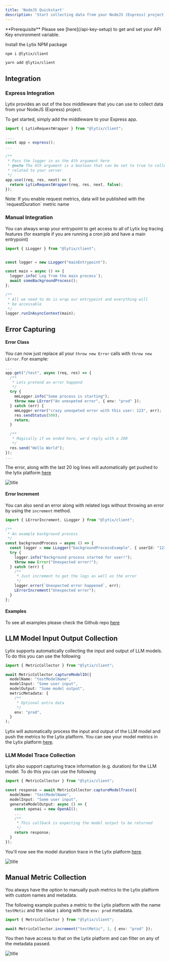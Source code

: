 ```yaml
---
title: 'NodeJS Quickstart'
description: 'Start collecting data from your NodeJS (Express) project'
---
```


<Info>
  **Prerequisite** Please see [here](/api-key-setup) to get and set your API Key environment variable.
</Info>

Install the Lytix NPM package

<CodeGroup>

```bash npm
npm i @lytix/client
```

```bash yarn
yarn add @lytix/client
```

</CodeGroup>

## Integration

### Express Integration

Lytix provides an out of the box middleware that you can use to collect data from your NodeJS (Express) project.

To get started, simply add the middleware to your Express app.

```ts 
import { LytixRequestWrapper } from "@lytix/client";

....
const app = express();
...

/**
 * Pass the logger in as the 4th argument here
 * @note The 4th argument is a boolean that can be set to true to collect metrics 
 * related to your server
 */
app.use((req, res, next) => {
  return LytixRequestWrapper(req, res, next, false);
});

```
<Info>
Note: If you enable request metrics, data will be published with the `requestDuration` metric name
</Info>


### Manual Integration 

You can always wrap your entrypoint to get access to all of Lytix log tracing features (for example if you are running a cron job and have a main entrypoint)

```ts
import { LLogger } from "@lytix/client";


const logger = new LLogger("mainEntrypoint");

const main = async () => {
  logger.info(`Log from the main process`);
  await someBackgroundProcess();
};

/**
 * All we need to do is wrap our entrypoint and everything will
 * be accessable
 */
logger.runInAsyncContext(main);
```

## Error Capturing

#### Error Class

You can now just replace all your `throw new Error` calls with `throw new LError`. For example: 

```ts
...
app.get("/test", async (req, res) => {
  /**
   * Lets pretend an error happend
   */
  try {
    mmLogger.info("Some process is starting");
    throw new LError("An unexpeted error", { env: "prod" });
  } catch (err) {
    mmLogger.error("crazy unexpeted error with this user: 123", err);
    res.sendStatus(500);
    return;
  }

  /**
   * Magically if we ended here, we'd reply with a 200
   */
  res.send("Hello World");
});
...
```

The error, along with the last 20 log lines will automatically get pushed to the lytix platform [here](https://lab.lytix.co/home/errors)

![title](/images/node-quickstart/LErrorExample.png)

#### Error Increment

You can also send an error along with related logs without throwing an error by using the `increment` method. 

```ts
import { LErrorIncrement, LLogger } from "@lytix/client";

/**
 * An example background process
 */
const backgroundProcess = async () => {
  const logger = new LLogger("backgroundProcessExample", { userId: "123" });
  try {
    logger.info("Background process started for user!");
    throw new Error("Unexpected error!");
  } catch (err) {
    /**
     * Just increment to get the logs as well as the error
     */
    logger.error(`Unexpected error happened`, err);
    LErrorIncrement("Unexpected error");
  }
};
```

#### Examples

To see all examples please check the Github repo [here](https://github.com/Lytix-Labs/lytix-js/tree/master/src/examples)

## LLM Model Input Output Collection

Lytix supports automatically collecting the input and output of LLM models. To do this you can use the following

```ts
import { MetricCollector } from "@lytix/client";

await MetricCollector.captureModelIO({
  modelName: "testModelName",
  modelInput: "Some user input",
  modelOutput: "Some model output",
  metricMetadata: {
    /**
     * Optional extra data
     */
    env: "prod",
  }
);
```

Lytix will automatically process the input and output of the LLM model and push the metrics to the Lytix platform. You can see your model metrics in the Lytix platform [here](https://lytix.co/home/llm/).

### LLM Model Trace Collection

Lytix also support capturing trace information (e.g. duration) for the LLM model. To do this you can use the following

```ts
import { MetricCollector } from "@lytix/client";

const response = await MetricCollector.captureModelTrace({
  modelName: "testModelName",
  modelInput: "Some user input",
  generateModelOutput: async () => {
    const openai = new OpenAI();
    ...
    /**
     * This callback is expecting the model output to be returned
     */
    return response;
  }
});
```

You'll now see the model duration trace in the Lytix platform [here](https://lytix.co/home/llm/).

![title](/images/node-quickstart/modelDurationTrace.png)

## Manual Metric Collection

You always have the option to manually push metrics to the Lytix platform with custom names and metadata. 

The following example pushes a metric to the Lytix platform with the name `testMetic` and the value `1` along with the `env: prod` metadata. 

```ts
import { MetricCollector } from "@lytix/client";

await MetricCollector.increment("testMetic", 1, { env: "prod" });
```

You then have access to that on the Lytix platform and can filter on any of the metadata passed.

![title](/images/node-quickstart/testMetricExample.png)